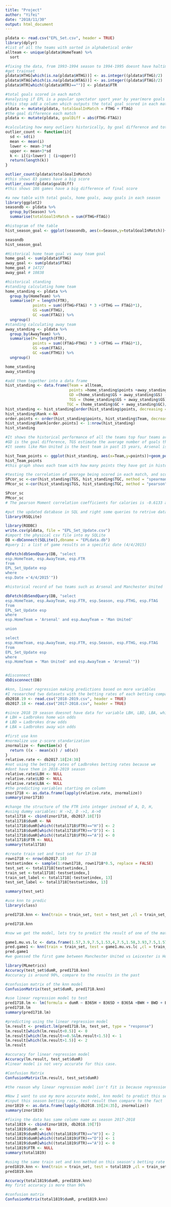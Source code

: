 ```yaml
---
title: "Project"
author: "Yifei"
date: "2018/11/30"
output: html_document
---
```


```r
pldata <- read.csv("EPL_Set.csv", header = TRUE)
library(dplyr)
#list of all the teams with sorted in alphabetical order
allteam <- unique(pldata$HomeTeam) %>%
  sort
```

```r
#fixing the data, from 1993-1994 season to 1994-1995 doesnt have haltime result, fixing it by using 0 replace NA
#get trainset
pldata$HTHG[which(is.na(pldata$HTHG))] <- as.integer((pldata$FTHG)/2)
pldata$HTAG[which(is.na(pldata$HTAG))] <- as.integer((pldata$FTAG)/2)
pldata$HTR[which((pldata$HTR)=="")] <- pldata$FTR

```

```r
#total goals scored in each match
#analyzing if EPL is a popular spectator sport year by year(more goals ocurred in each match since 1993)
#this step add a column which outputs the total goal scored in each match
pldata <- mutate(pldata, totalGoalInMatch = FTHG + FTAG)
#the goal difference each match
pldata <- mutate(pldata, goalDiff = abs(FTHG-FTAG))

#calculating how many outliers historically, by goal difference and total goal in each match
outlier_count <- function(i){
  sd <- sd(i)
  mean <- mean(i)
  lower <- mean-3*sd
  upper <- mean+3*sd
  k <- i[(i<lower) | (i>upper)]
  return(length(k))
}

outlier_count(pldata$totalGoalInMatch)
#this shows 83 games have a big score
outlier_count(pldata$goalDiff)
#this shows 186 games have a big difference of final score
```
```r
#a new table with total goals, home goals, away goals in each season
library(ggplot2)
seasondb <- pldata %>%
  group_by(Season) %>%
  summarise(totalGoalInMatch = sum(FTHG+FTAG))

#histogram of the table
hist_season_goal <- ggplot(seasondb, aes(x=Season,y=totalGoalInMatch))+geom_point()

seasondb
hist_season_goal
```

```r
#Historical home team goal vs away team goal
home_goal <- sum(pldata$FTHG)
away_goal <- sum(pldata$FTAG)
home_goal # 14727
away_goal # 10838
```
```r
#historical standing
#standing calculating home team
home_standing <- pldata %>%
  group_by(HomeTeam) %>%
  summarise(P = length(FTR), 
            points = sum((FTHG>FTAG) * 3 +(FTHG == FTAG)*1),
            GS =sum(FTHG),
            GC =sum(FTAG)) %>%
  ungroup()
#standing calculating away team
away_standing <- pldata %>%
  group_by(AwayTeam) %>%
  summarise(P= length(FTR),
            points = sum((FTAG>FTHG) * 3 +(FTHG == FTAG)*1),
            GS =sum(FTAG),
            GC =sum(FTHG)) %>%
  ungroup()

home_standing
away_standing

```

```r
#add them together into a data frame
hist_standing <- data.frame(Team = allteam, 
                            points =home_standing$points +away_standing$points,
                            GD =(home_standing$GS + away_standing$GS) - (home_standing$GC + away_standing$GC),
                            TGS = (home_standing$GS + away_standing$GS)/(home_standing$P + away_standing$P),
                           TGC = (home_standing$GC + away_standing$GC)/(home_standing$P + away_standing$P), stringsAsFactors = FALSE)
hist_standing <- hist_standing[order(hist_standing$points, decreasing = TRUE),]
hist_standing$Rank <-NA 
order.points <- order(hist_standing$points, hist_standing$Team, decreasing = TRUE)
hist_standing$Rank[order.points] <- 1:nrow(hist_standing)
hist_standing

#It shows the historical performance of all the teams top four teams are Manchester United, Arsenal, Chelsea, and Liverpool.
#GD is the goal difference, TGS estimate the average number of goals they scored in each match, TGC is the average number of goals being scored in each match. We can use TGS and TGC for team performance estimation.
#It seems like Man United is the best team in past 15 years, Arsenal is the second.
```
```r
hist_Team_points <- ggplot(hist_standing, aes(x=Team,y=points))+geom_point()
hist_Team_points 
#this graph shows each team with how many points they have got in history by using diagram.
```

```r
#testing the correlation of average being scored in each match, and scored others, using pearson and spearman.
SPcor_sc <-cor(hist_standing$TGS, hist_standing$TGC, method = "spearman")
PMcor_sc <-cor(hist_standing$TGS, hist_standing$TGC, method = "pearson")

SPcor_sc
PMcor_sc
# The pearson Moment correlation coefficients for calories is -0.6133 and the spearman Rank correlation coefficients is -0.59063. Both correlation shows there is a weak negative correlation. Pearson correlation shows that it is in between no linear correlation and a negative linear correlation. Spearman correlation is similar to Pearson correlation. -0.5906 tells us that it is a weak corelation to the monotonic relationship.
```

```r
#put the updated database in SQL and right some queries to retrive data
library(RSQLite)

library(RODBC)
write.csv(pldata, file = "EPL_Set_Update.csv")
#import the physical csv file into my SQLite
DB <-dbConnect(SQLite(),dbname = "EPLdata.db")
#query 1: a list of game results on a specific date (4/4/2015)

dbFetch(dbSendQuery(DB, "select
esp.HomeTeam, esp.AwayTeam, esp.FTR
from
EPL_Set_Update esp
where
esp.Date ='4/4/2015'"))

#historical record of two teams such as Arsenal and Manchester United 

dbFetch(dbSendQuery(DB, "select
esp.HomeTeam, esp.AwayTeam, esp.FTR, esp.Season, esp.FTHG, esp.FTAG
from
EPL_Set_Update esp
where
esp.HomeTeam = 'Arsenal' and esp.AwayTeam = 'Man United'

union

select
esp.HomeTeam, esp.AwayTeam, esp.FTR, esp.Season, esp.FTHG, esp.FTAG
from
EPL_Set_Update esp
where
esp.HomeTeam = 'Man United' and esp.AwayTeam = 'Arsenal'"))



```
```r
#disconnect
dbDisconnect(DB)

```



```r
#knn, linear regression making predictions based on more variables
#I researched two datasets with the betting rates of each betting company to make the predictions. One is from current season(2018-2019), one is from previous season(2017-2018).
db2018.19 <- read.csv("2018-2019.csv", header = TRUE)
db2017.18 <- read.csv("2017-2018.csv", header = TRUE)

#since 2018 19 season doesnot have data for variable LBH, LBD, LBA, which are the betting rate from 
# LBH = Ladbrokes home win odds
# LBD = Ladbrokes draw odds
# LBA = Ladbrokes away win odds

#first use knn
#normalize use z-score standarization
znormalize <- function(x) {
  return ((x - mean(x)) / sd(x))
}
relative.rate <- db2017.18[24:38]
#not using the betting rates of Ladbrokes betting rates because we
#dont have them in 2018-2019 season
relative.rate$LBH <- NULL
relative.rate$LBD <- NULL
relative.rate$LBA <- NULL
#the predicting variables starting on column
znor1718 <- as.data.frame(lapply(relative.rate, znormalize))
summary(znor1718)
```

```r
#change the structure of the FTR into integer instead of A, D, H,
#using dummy variables: H ->2, D ->1, A->0
total1718 <- cbind(znor1718, db2017.18[7])
total1718$dumR <- NA
total1718$dumR[which((total1718$FTR)=="H")] <- 2
total1718$dumR[which((total1718$FTR)=="D")] <- 1
total1718$dumR[which((total1718$FTR)=="A")] <- 0
total1718$FTR <- NULL
summary(total1718)
```

```r
#create train set and test set for 17-18
rown1718 <- nrow(db2017.18)
testsetindex <- sample(1:rown1718, rown1718*0.5, replace = FALSE)
test_set <- total1718[testsetindex,]
train_set <-total1718[-testsetindex,]
train_set_label <- total1718[-testsetindex, 13]
test_set_label <- total1718[testsetindex, 13]

summary(test_set)

```

```r
#use knn to predic
library(class)

pred1718.knn <- knn(train = train_set, test = test_set ,cl = train_set_label, k =10)

pred1718.knn
```

```r
#now we get the model, lets try to predict the result of one of the match in this year with the model trained by 2017-2018 season betting data.

game1.mu.vs.lc <- data.frame(1.57,3.9,7.5,1.53,4,7.5,1.58,3.93,7.5,1.57,3.8,6,2)
pred.game1 <- knn(train = train_set, test = game1.mu.vs.lc ,cl = train_set_label, k =10)
pred.game1
#we guessed the first game between Manchester United vs Leicester is Home team win, which is MU win.
```
```r
library(MLmetrics)
Accuracy(test_set$dumR, pred1718.knn)
#accuracy is around 90%, compare to the results in the past
```

```r
#confusion matrix of the knn model
ConfusionMatrix(test_set$dumR, pred1718.knn)
```

```r
#use linear regression model to test
pred1718.lm <- lm(formula = dumR ~ B365H + B365D + B365A +BWH + BWD + BWA + IWH + IWD + IWA + PSH +PSD + PSA, data = train_set)
pred1718.lm
summary(pred1718.lm)
```


```r
#predicting using the linear regression model
lm.result <- predict.lm(pred1718.lm, test_set, type = "response")
lm.result[which(lm.result<0.5)] <- 0
lm.result[which(lm.result>=0.5&lm.result<1.5)] <- 1
lm.result[which(lm.result>1.5)] <- 2
lm.result
```

```r
#accuracy for linear regression model
Accuracy(lm.result, test_set$dumR)
#linear model is not very accurate for this case.
```

```r
#Confusion Matrix
ConfusionMatrix(lm.result, test_set$dumR)
```

```r
#the reason why linear regression model isn't fit is because regression models are used to predict continuous data. However, knn doesn't need source to be continuous. And is why we see the results of predictions kind squeeze in 1, which is draw. 
```

```r
#Now I want to use my more accurate model, knn model to predict this season results, to check the accuracy.
#input this season betting rate, test result then compare to the fact
znor1819 <- as.data.frame(lapply(db2018.19[24:35], znormalize))
summary(znor1819)
```
```r
#fixing the data has same column name as season 2017-2018
total1819 <- cbind(znor1819, db2018.19[7])
total1819$dumR <- NA
total1819$dumR[which((total1819$FTR)=="H")] <- 2
total1819$dumR[which((total1819$FTR)=="D")] <- 1
total1819$dumR[which((total1819$FTR)=="A")] <- 0
total1819$FTR <- NULL
summary(total1819)
```
```r
#using the same train set and knn method on this season's betting rate to test results
pred1819.knn <- knn(train = train_set, test = total1819 ,cl = train_set_label, k =10)
pred1819.knn
```

```r
Accuracy(total1819$dumR, pred1819.knn)
#my first accuracy is more than 96%
```

```r
#confusion matrix
ConfusionMatrix(total1819$dumR, pred1819.knn)
```




